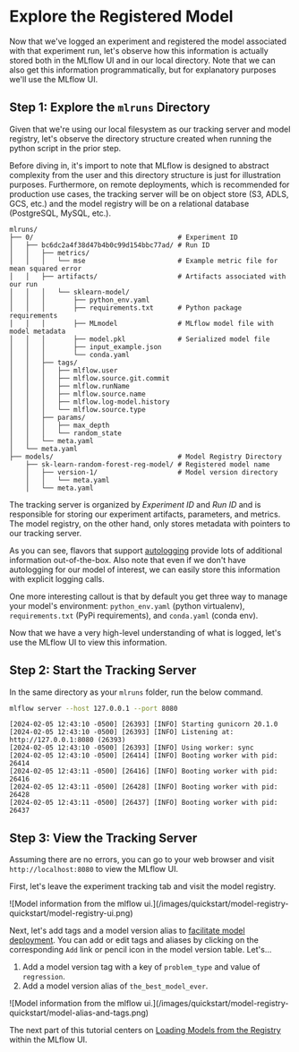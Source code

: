 # Explore the Registered Model

Now that we've logged an experiment and registered the model associated with that experiment run,
let's observe how this information is actually stored both in the MLflow UI and in our local
directory. Note that we can also get this information programmatically, but for explanatory purposes
we'll use the MLflow UI.

## Step 1: Explore the `mlruns` Directory

Given that we're using our local filesystem as our tracking server and model registry, let's observe
the directory structure created when running the python script in the prior step.

Before diving in, it's import to note that MLflow is designed to abstract complexity from the user
and this directory structure is just for illustration purposes. Furthermore, on remote deployments,
which is recommended for production use cases, the tracking server will be
on object store (S3, ADLS, GCS, etc.) and the model registry will be on a relational database
(PostgreSQL, MySQL, etc.).

```
mlruns/
├── 0/                                    # Experiment ID
│   ├── bc6dc2a4f38d47b4b0c99d154bbc77ad/ # Run ID
│   │   ├── metrics/
│   │   │   └── mse                       # Example metric file for mean squared error
│   │   ├── artifacts/                    # Artifacts associated with our run
│   │   │   └── sklearn-model/
│   │   │       ├── python_env.yaml
│   │   │       ├── requirements.txt      # Python package requirements
│   │   │       ├── MLmodel               # MLflow model file with model metadata
│   │   │       ├── model.pkl             # Serialized model file
│   │   │       ├── input_example.json
│   │   │       └── conda.yaml
│   │   ├── tags/
│   │   │   ├── mlflow.user
│   │   │   ├── mlflow.source.git.commit
│   │   │   ├── mlflow.runName
│   │   │   ├── mlflow.source.name
│   │   │   ├── mlflow.log-model.history
│   │   │   └── mlflow.source.type
│   │   ├── params/
│   │   │   ├── max_depth
│   │   │   └── random_state
│   │   └── meta.yaml
│   └── meta.yaml
├── models/                               # Model Registry Directory
    ├── sk-learn-random-forest-reg-model/ # Registered model name
    │   ├── version-1/                    # Model version directory
    │   │   └── meta.yaml
    │   └── meta.yaml
```

The tracking server is organized by _Experiment ID_ and _Run ID_ and is responsible for storing our
experiment artifacts, parameters, and metrics. The model registry, on the other hand, only stores
metadata with pointers to our tracking server.

As you can see, flavors that support [autologging](/ml/tracking/autolog) provide lots of additional
information out-of-the-box. Also note that even if we don't have autologging for our model of
interest, we can easily store this information with explicit logging calls.

One more interesting callout is that by default you get three way to manage your model's
environment: `python_env.yaml` (python virtualenv), `requirements.txt` (PyPi requirements), and
`conda.yaml` (conda env).

Now that we have a very high-level understanding of what is logged, let's use the MLflow UI to
view this information.

## Step 2: Start the Tracking Server

In the same directory as your `mlruns` folder, run the below command.

```bash
mlflow server --host 127.0.0.1 --port 8080
```

```
[2024-02-05 12:43:10 -0500] [26393] [INFO] Starting gunicorn 20.1.0
[2024-02-05 12:43:10 -0500] [26393] [INFO] Listening at: http://127.0.0.1:8080 (26393)
[2024-02-05 12:43:10 -0500] [26393] [INFO] Using worker: sync
[2024-02-05 12:43:10 -0500] [26414] [INFO] Booting worker with pid: 26414
[2024-02-05 12:43:11 -0500] [26416] [INFO] Booting worker with pid: 26416
[2024-02-05 12:43:11 -0500] [26428] [INFO] Booting worker with pid: 26428
[2024-02-05 12:43:11 -0500] [26437] [INFO] Booting worker with pid: 26437
```

## Step 3: View the Tracking Server

Assuming there are no errors, you can go to your web browser and visit `http://localhost:8080` to
view the MLflow UI.

First, let's leave the experiment tracking tab and visit the model registry.

<div className="center-div" style={{ width: 1024, maxWidth: "100%" }}>
  ![Model information from the mlflow ui.](/images/quickstart/model-registry-quickstart/model-registry-ui.png)
</div>

Next, let's add tags and a model version alias to
[facilitate model deployment](/ml/model-registry).
You can add or edit tags and aliases by clicking on the corresponding `Add` link or pencil icon in
the model version table. Let's...

1. Add a model version tag with a key of `problem_type` and value of `regression`.
2. Add a model version alias of `the_best_model_ever`.

<div className="center-div" style={{ width: 1024, maxWidth: "100%" }}>
  ![Model information from the mlflow ui.](/images/quickstart/model-registry-quickstart/model-alias-and-tags.png)
</div>

The next part of this tutorial centers on [Loading Models from the Registry](/ml/getting-started/registering-first-model/step3-load-model) within the MLflow UI.